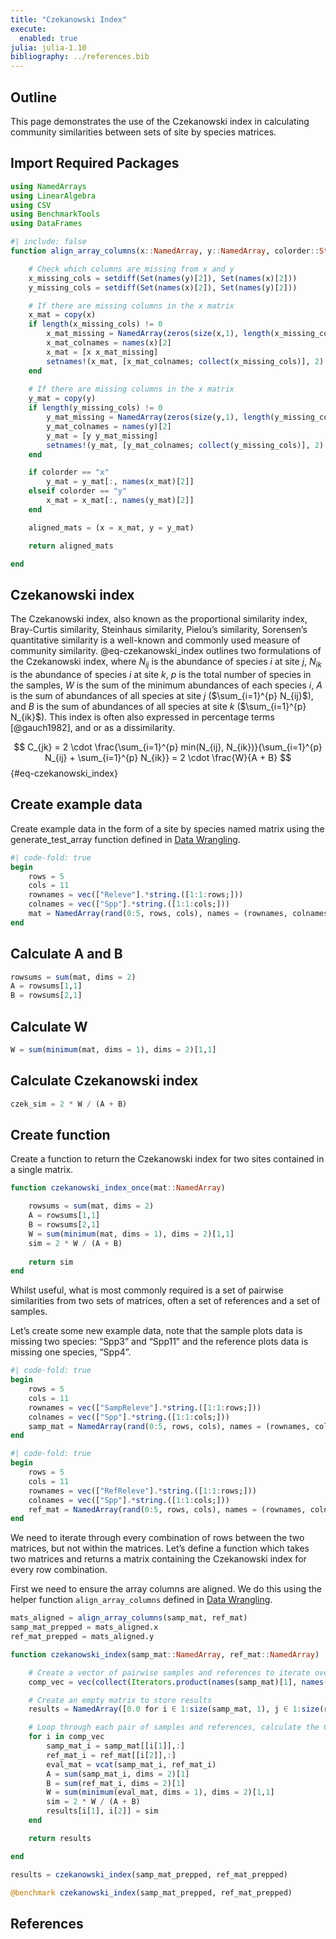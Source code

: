 ```yaml
---
title: "Czekanowski Index"
execute: 
  enabled: true
julia: julia-1.10
bibliography: ../references.bib
---
```


## Outline

This page demonstrates the use of the Czekanowski index in calculating community similarities between sets of site by species matrices.

## Import Required Packages

```julia
using NamedArrays
using LinearAlgebra
using CSV
using BenchmarkTools
using DataFrames
```

```julia
#| include: false
function align_array_columns(x::NamedArray, y::NamedArray, colorder::String = "x")

    # Check which columns are missing from x and y
    x_missing_cols = setdiff(Set(names(y)[2]), Set(names(x)[2]))
    y_missing_cols = setdiff(Set(names(x)[2]), Set(names(y)[2]))

    # If there are missing columns in the x matrix
    x_mat = copy(x)
    if length(x_missing_cols) != 0
        x_mat_missing = NamedArray(zeros(size(x,1), length(x_missing_cols)), names = (vec(names(x)[1]), collect(x_missing_cols)))
        x_mat_colnames = names(x)[2]
        x_mat = [x x_mat_missing]
        setnames!(x_mat, [x_mat_colnames; collect(x_missing_cols)], 2)
    end
    
    # If there are missing columns in the x matrix
    y_mat = copy(y)
    if length(y_missing_cols) != 0
        y_mat_missing = NamedArray(zeros(size(y,1), length(y_missing_cols)), names = (vec(names(y)[1]), collect(y_missing_cols)))
        y_mat_colnames = names(y)[2]
        y_mat = [y y_mat_missing]
        setnames!(y_mat, [y_mat_colnames; collect(y_missing_cols)], 2)
    end

    if colorder == "x"
        y_mat = y_mat[:, names(x_mat)[2]]
    elseif colorder == "y"
        x_mat = x_mat[:, names(y_mat)[2]]
    end

    aligned_mats = (x = x_mat, y = y_mat)

    return aligned_mats

end
```

## Czekanowski index

The Czekanowski index, also known as the proportional similarity index, Bray-Curtis similarity, Steinhaus similarity, Pielou's similarity, Sorensen's quantitative similarity is a well-known and commonly used measure of community similarity.
@eq-czekanowski_index outlines two formulations of the Czekanowski index, where $N_{ij}$ is the abundance of species $i$ at site $j$, $N_{ik}$ is the abundance of species $i$ at site $k$, $p$ is the total number of species in the samples, $W$ is the sum of the minimum abundances of each species $i$, $A$ is the sum of abundances of all species at site $j$ ($\sum_{i=1}^{p} N_{ij}$), and $B$ is the sum of abundances of all species at site $k$ ($\sum_{i=1}^{p} N_{ik}$). This index is often also expressed in percentage terms [@gauch1982], and or as a dissimilarity.


$$
C_{jk} = 2 \cdot \frac{\sum_{i=1}^{p} min(N_{ij}, N_{ik})}{\sum_{i=1}^{p} N_{ij} + \sum_{i=1}^{p} N_{ik}} = 2 \cdot \frac{W}{A + B}
$$ {#eq-czekanowski_index}

## Create example data

Create example data in the form of a site by species named matrix using the generate_test_array function defined in [Data Wrangling](DataWrangling.qmd#sec-align_array_columns).

```julia
#| code-fold: true
begin
	rows = 5
	cols = 11
	rownames = vec(["Releve"].*string.([1:1:rows;]))
	colnames = vec(["Spp"].*string.([1:1:cols;]))
	mat = NamedArray(rand(0:5, rows, cols), names = (rownames, colnames), dimnames = ("Releve", "Species"))
end
```

## Calculate A and B

```julia
rowsums = sum(mat, dims = 2)
A = rowsums[1,1]
B = rowsums[2,1]
```

## Calculate W

```julia
W = sum(minimum(mat, dims = 1), dims = 2)[1,1]
```

## Calculate Czekanowski index

```julia
czek_sim = 2 * W / (A + B)
```

## Create function

Create a function to return the Czekanowski index for two sites contained in a single matrix.

```julia
function czekanowski_index_once(mat::NamedArray)

    rowsums = sum(mat, dims = 2)
    A = rowsums[1,1]
    B = rowsums[2,1]
    W = sum(minimum(mat, dims = 1), dims = 2)[1,1]
    sim = 2 * W / (A + B)
    
    return sim
end
```

Whilst useful, what is most commonly required is a set of pairwise similarities from two sets of matrices, often a set of references and a set of samples.

Let's create some new example data, note that the sample plots data is missing two species: "Spp3" and "Spp11" and the reference plots data is missing one species, "Spp4".

```julia
#| code-fold: true
begin
    rows = 5
    cols = 11
	rownames = vec(["SampReleve"].*string.([1:1:rows;]))
    colnames = vec(["Spp"].*string.([1:1:cols;]))
	samp_mat = NamedArray(rand(0:5, rows, cols), names = (rownames, colnames), dimnames = ("Releve", "Species"))[:,Not(["Spp3", "Spp11"])]
end
```

```julia
#| code-fold: true
begin
    rows = 5
    cols = 11
	rownames = vec(["RefReleve"].*string.([1:1:rows;]))
    colnames = vec(["Spp"].*string.([1:1:cols;]))
	ref_mat = NamedArray(rand(0:5, rows, cols), names = (rownames, colnames), dimnames = ("Releve", "Species"))[:,Not(["Spp4"])]
end
```

We need to iterate through every combination of rows between the two matrices, but not within the matrices. Let's define a function which takes two matrices and returns a matrix containing the Czekanowski index for every row combination.

First we need to ensure the array columns are aligned. We do this using the helper function `align_array_columns` defined in [Data Wrangling](DataWrangling.qmd#sec-align_array_columns).

```julia
mats_aligned = align_array_columns(samp_mat, ref_mat)
samp_mat_prepped = mats_aligned.x
ref_mat_prepped = mats_aligned.y
```

```julia
function czekanowski_index(samp_mat::NamedArray, ref_mat::NamedArray)

    # Create a vector of pairwise samples and references to iterate over
    comp_vec = vec(collect(Iterators.product(names(samp_mat)[1], names(ref_mat)[1])))

    # Create an empty matrix to store results
    results = NamedArray([0.0 for i ∈ 1:size(samp_mat, 1), j ∈ 1:size(ref_mat, 1)], names = (names(samp_mat)[1], names(ref_mat)[1]))

    # Loop through each pair of samples and references, calculate the Czekanowski index, and store the results in the matrix
    for i in comp_vec
        samp_mat_i = samp_mat[[i[1]],:]
        ref_mat_i = ref_mat[[i[2]],:]
        eval_mat = vcat(samp_mat_i, ref_mat_i)
        A = sum(samp_mat_i, dims = 2)[1]
        B = sum(ref_mat_i, dims = 2)[1]
        W = sum(minimum(eval_mat, dims = 1), dims = 2)[1,1]
        sim = 2 * W / (A + B)
        results[i[1], i[2]] = sim 
    end

    return results

end

```

```julia
results = czekanowski_index(samp_mat_prepped, ref_mat_prepped)
```

```julia
@benchmark czekanowski_index(samp_mat_prepped, ref_mat_prepped)
```

## References
